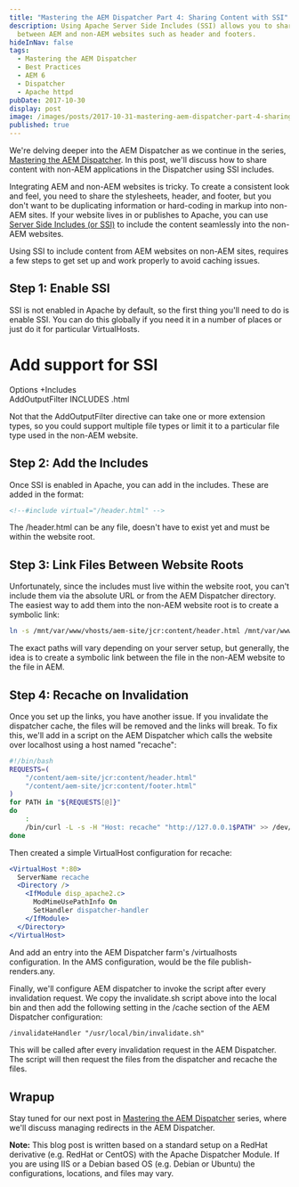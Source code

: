 ```yaml
---
title: "Mastering the AEM Dispatcher Part 4: Sharing Content with SSI"
description: Using Apache Server Side Includes (SSI) allows you to share content
  between AEM and non-AEM websites such as header and footers.
hideInNav: false
tags:
  - Mastering the AEM Dispatcher
  - Best Practices
  - AEM 6
  - Dispatcher
  - Apache httpd
pubDate: 2017-10-30
display: post
image: /images/posts/2017-10-31-mastering-aem-dispatcher-part-4-sharing-content-ssi/copying.jpg
published: true
---
```


We're delving deeper into the AEM Dispatcher as we continue in the series, [Mastering the AEM Dispatcher](https://blogs.perficient.com/adobe/tag/mastering-the-aem-dispatcher/). In this post, we'll discuss how to share content with non-AEM applications in the Dispatcher using SSI includes.

Integrating AEM and non-AEM websites is tricky. To create a consistent look and feel, you need to share the stylesheets, header, and footer, but you don't want to be duplicating information or hard-coding in markup into non-AEM sites. If your website lives in or publishes to Apache, you can use [Server Side Includes (or SSI)](https://httpd.apache.org/docs/current/howto/ssi.html) to include the content seamlessly into the non-AEM websites.

Using SSI to include content from AEM websites on non-AEM sites, requires a few steps to get set up and work properly to avoid caching issues.

## Step 1: Enable SSI

SSI is not enabled in Apache by default, so the first thing you'll need to do is enable SSI. You can do this globally if you need it in a number of places or just do it for particular VirtualHosts. 

# Add support for SSI  
Options +Includes  
AddOutputFilter INCLUDES .html

Not that the AddOutputFilter directive can take one or more extension types, so you could support multiple file types or limit it to a particular file type used in the non-AEM website.

## Step 2: Add the Includes

Once SSI is enabled in Apache, you can add in the includes. These are added in the format:

```html
<!--#include virtual="/header.html" -->
```

The /header.html can be any file, doesn't have to exist yet and must be within the website root.

## Step 3: Link Files Between Website Roots

Unfortunately, since the includes must live within the website root, you can't include them via the absolute URL or from the AEM Dispatcher directory. The easiest way to add them into the non-AEM website root is to create a symbolic link:

```bash
ln -s /mnt/var/www/vhosts/aem-site/jcr:content/header.html /mnt/var/www/vhosts/non-aem-site/header.html
```

The exact paths will vary depending on your server setup, but generally, the idea is to create a symbolic link between the file in the non-AEM website to the file in AEM.

## Step 4: Recache on Invalidation

Once you set up the links, you have another issue. If you invalidate the dispatcher cache, the files will be removed and the links will break. To fix this, we'll add in a script on the AEM Dispatcher which calls the website over localhost using a host named "recache":

```bash
#!/bin/bash
REQUESTS=(
	"/content/aem-site/jcr:content/header.html"
	"/content/aem-site/jcr:content/footer.html"
)
for PATH in "${REQUESTS[@]}"
do
	: 
	/bin/curl -L -s -H "Host: recache" "http://127.0.0.1$PATH" >> /dev/null
done
```

Then created a simple VirtualHost configuration for recache:

```apache
<VirtualHost *:80>  
  ServerName recache  
  <Directory />  
    <IfModule disp_apache2.c>  
      ModMimeUsePathInfo On  
      SetHandler dispatcher-handler  
    </IfModule>  
  </Directory>  
</VirtualHost>
```

And add an entry into the AEM Dispatcher farm's /virtualhosts configuration. In the AMS configuration, would be the file publish-renders.any.

Finally, we'll configure AEM dispatcher to invoke the script after every invalidation request. We copy the invalidate.sh script above into the local bin and then add the following setting in the /cache section of the AEM Dispatcher configuration:

```apache
/invalidateHandler "/usr/local/bin/invalidate.sh"
```

This will be called after every invalidation request in the AEM Dispatcher. The script will then request the files from the dispatcher and recache the files.

## Wrapup

Stay tuned for our next post in [Mastering the AEM Dispatcher](https://blogs.perficient.com/adobe/tag/mastering-the-aem-dispatcher/) series, where we'll discuss managing redirects in the AEM Dispatcher.

**Note:** This blog post is written based on a standard setup on a RedHat derivative (e.g. RedHat or CentOS) with the Apache Dispatcher Module. If you are using IIS or a Debian based OS (e.g. Debian or Ubuntu) the configurations, locations, and files may vary.
